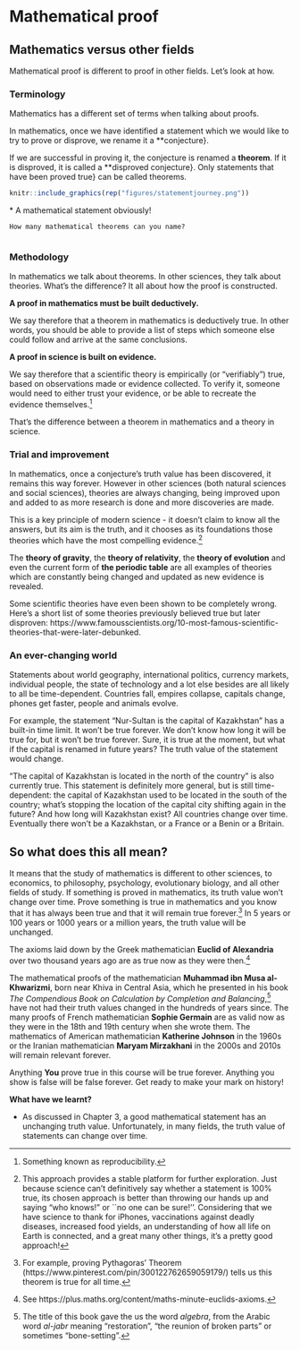 # Mathematical proof

## Mathematics versus other fields

Mathematical proof is different to proof in other fields. Let's look at how.

### Terminology

Mathematics has a different set of terms when talking about proofs.

In mathematics, once we have identified a statement which we would like to try to prove or disprove, we rename it a **conjecture}.

If we are successful in proving it, the conjecture is renamed a **theorem**. If it is disproved, it is called a **disproved conjecture}. Only statements that have been proved true} can be called theorems.

```r
knitr::include_graphics(rep("figures/statementjourney.png"))
```

\* A mathematical statement obviously!

<div class="alert alert-danger" role="alert">
```exercise
How many mathematical theorems can you name?
  
```  
</div>

### Methodology

In mathematics we talk about theorems. In other sciences, they talk about theories. What's the difference? It all about how the proof is constructed.

**A proof in mathematics must be built deductively.**

We say therefore that a theorem in mathematics is deductively true. In other words, you should be able to provide a list of steps which someone else could follow and arrive at the same conclusions. 

**A proof in science is built on evidence.**

We say therefore that a scientific theory is empirically (or "verifiably") true, based on observations made or evidence collected. To verify it, someone would need to either trust your evidence, or be able to recreate the evidence themselves.^[Something known as reproducibility.]

That's the difference between a theorem in mathematics and a theory in science.

### Trial and improvement

In mathematics, once a conjecture's truth value has been discovered, it remains this way forever. However in other sciences (both natural sciences and social sciences), theories are always changing, being improved upon and added to as more research is done and more discoveries are made.

This is a key principle of modern science - it doesn't claim to know all the answers, but its aim is the truth, and it chooses as its foundations those theories which have the most compelling evidence.^[This approach provides a stable platform for further exploration. Just because science can't definitively say whether a statement is 100\% true, its chosen approach is better than throwing our hands up and saying "who knows!" or ``no one can be sure!''. Considering that we have science to thank for iPhones, vaccinations against deadly diseases, increased food yields, an understanding of how all life on Earth is connected, and a great many other things, it's a pretty good approach!]

The **theory of gravity**, the **theory of relativity**, the **theory of evolution** and even the current form of **the periodic table** are all examples of theories which are constantly being changed and updated as new evidence is revealed.

Some scientific theories have even been shown to be completely wrong. Here's a short list of some theories previously believed true but later disproven: https://www.famousscientists.org/10-most-famous-scientific-theories-that-were-later-debunked.

### An ever-changing world

Statements about world geography,  international politics, currency markets, individual people, the state of technology and a lot else besides are all likely to all be time-dependent. Countries fall, empires collapse, capitals change, phones get faster, people and animals evolve.

For example, the statement "Nur-Sultan is the capital of Kazakhstan" has a built-in time limit. It won't be true forever. We don't know how long it will be true for, but it won't be true forever. Sure, it is true at the moment, but what if the capital is renamed in future years? The truth value of the statement would change. 

"The capital of Kazakhstan is located in the north of the country" is also currently true. This statement is definitely more general, but is still time-dependent: the capital of Kazakhstan used to be located in the south of the country; what's stopping the location of the capital city shifting again in the future? 
And how long will Kazakhstan exist? All countries change over time. Eventually there won't be a Kazakhstan, or a France or a Benin or a Britain.

## So what does this all mean?

It means that the study of mathematics is different to other sciences, to economics, to philosophy, psychology, evolutionary biology, and all other fields of study. If something is proved in mathematics, its truth value won't change over time. Prove something is true in mathematics and you know that it has always been true and that it will remain true forever.^[For example, proving Pythagoras' Theorem (https://www.pinterest.com/pin/300122762659059179/) tells us this theorem is true for all time.] In 5 years or 100 years or 1000 years or a million years, the truth value will be unchanged. 

The axioms laid down by the Greek mathematician **Euclid of Alexandria** over two thousand years ago are as true now as they were then.^[See https://plus.maths.org/content/maths-minute-euclids-axioms.]

The mathematical proofs of the mathematician **Muhammad ibn Musa al-Khwarizmi**, born near Khiva in Central Asia, which he presented in his book *The Compendious Book on Calculation by Completion and Balancing*,^[The title of this book gave the us the word *algebra*, from the Arabic word *al-jabr* meaning "restoration", "the reunion of broken parts" or sometimes "bone-setting".] have not had their truth values changed in the hundreds of years since. The many proofs of French mathematician **Sophie Germain** are as valid now as they were in the 18th and 19th century when she wrote them. The mathematics of American mathematician **Katherine Johnson** in the 1960s or the Iranian mathematician **Maryam Mirzakhani** in the 2000s and 2010s will remain relevant forever. 

Anything **You** prove true in this course will be true forever. Anything you show is false will be false forever. Get ready to make your mark on history!


<div class="alert alert-success" role="alert">
<strong> What have we learnt? </strong> 

- As discussed in Chapter 3, a good mathematical statement has an unchanging truth value. Unfortunately, in many fields, the truth value of statements can change over time.

</div>